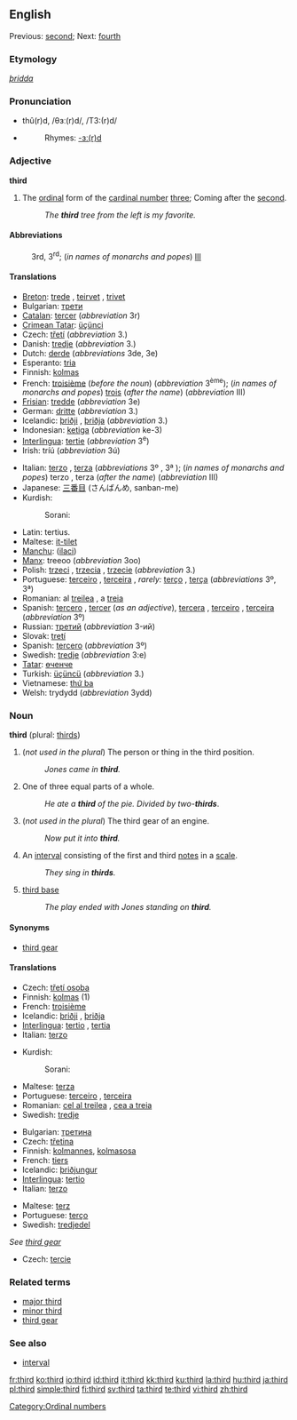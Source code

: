 {{wikipedia|dab=third}}
==English==
Previous: [[second]]; Next: [[fourth]]

===Etymology===
{{OE.}} ''[[þridda]]''

===Pronunciation===
* thû(r)d, /θɜː(r)d/, /T3:(r)d/
* {{audio|en-us-third.ogg|Audio (US)}}
*: Rhymes: [[Rhymes:English:-ɜː(r)d|-ɜː(r)d]]

===Adjective===
'''third'''

# The [[ordinal number|ordinal]] form of the [[cardinal number]] [[three]]; Coming after the [[second]].
#: ''The '''third''' tree from the left is my favorite.''

====Abbreviations====
: 3rd, 3<sup>rd</sup>; (''in names of monarchs and popes'') [[III]]

====Translations====
{{trans-top|the ordinal form of the cardinal number three}}
* [[Breton]]: [[trede]] {{m|f}}, [[teirvet]] {{f}}, [[trivet]] {{m}}
* Bulgarian: [[трети]] {{m}}
* [[Catalan]]: [[tercer]] (''abbreviation'' 3r)
* [[Crimean Tatar]]: [[üçünci]]
* Czech: [[třetí]] (''abbreviation'' 3.)
* Danish: [[tredje]] (''abbreviation'' 3.)
* Dutch: [[derde]] (''abbreviations'' 3de, 3e)
* Esperanto: [[tria]]
* Finnish: [[kolmas]]
* French: [[troisième]] {{m|f}} (''before the noun'') (''abbreviation'' 3<sup>ème</sup>); (''in names of monarchs and popes'') [[trois]] {{m|f}} (''after the name'') (''abbreviation'' III)
* [[Frisian]]: [[tredde]] (''abbreviation'' 3e)
* German: [[dritte]] (''abbreviation'' 3.)
* Icelandic: [[þriðji]] {{m}}, [[þriðja]] {{f|n}} (''abbreviation'' 3.)
* Indonesian: [[ketiga]] (''abbreviation'' ke-3)
* [[Interlingua]]: [[tertie]] (''abbreviation'' 3<sup>e</sup>)
* Irish: tríú (''abbreviation'' 3ú)
{{trans-mid}}
* Italian: [[terzo]] {{m}}, [[terza]] {{f}} (''abbreviations'' 3º {{m}}, 3ª {{f}}); (''in names of monarchs and popes'') terzo {{m}}, terza {{f}} (''after the name'') (''abbreviation'' III)
* Japanese: [[三番目]] (さんばんめ, sanban-me)
* Kurdish:
*: Sorani: {{t|ku|سێیه‌م|tr=saeam|sc=KUchar}}
* Latin: tertius.
* Maltese: [[it-tilet]]
* [[Manchu]]: ([[ilaci]])
* [[Manx]]: treeoo (''abbreviation'' 3oo)
* Polish: [[trzeci]] {{m}}, [[trzecia]] {{f}}, [[trzecie]] {{n}} (''abbreviation'' 3.)
* Portuguese: [[terceiro]] {{m}}, [[terceira]] {{f}}, ''rarely:'' [[terço]] {{m}}, [[terça]] {{f}} (''abbreviations'' 3º, 3ª)
* Romanian: al [[treilea]] {{m}}, a [[treia]] {{f}}
* Spanish: [[tercero]] {{m}}, [[tercer]] {{m}} (''as an adjective''), [[tercera]] {{f}}, [[terceiro]] {{m}}, [[terceira]] {{f}} (''abbreviation'' 3º)
* Russian: [[третий]] (''abbreviation'' 3-ий)
* Slovak: [[tretí]]
* Spanish: [[tercero]] (''abbreviation'' 3º)
* Swedish: [[tredje]] (''abbreviation'' 3:e)
* [[Tatar]]: [[өченче]]
* Turkish: [[üçüncü]] (''abbreviation'' 3.)
* Vietnamese: [[thứ ba]]
* Welsh: trydydd (''abbreviation'' 3ydd)
{{trans-bottom}}

===Noun===
'''third''' (plural: [[thirds]])

# (''not used in the plural'') The person or thing in the third position.
#: ''Jones came in '''third'''.''
# One of three equal parts of a whole.
#: ''He ate a '''third''' of the pie. Divided by two-'''thirds'''''.
# (''not used in the plural'') The third gear of an engine.
#: ''Now put it into '''third'''.''
# {{music}} An [[interval]] consisting of the first and third [[notes]] in a [[scale]].
#: ''They sing in '''thirds'''.''
# {{baseball}} [[third base]]
#: ''The play ended with Jones standing on '''third'''.''

====Synonyms====
* {{i-c|gear}} [[third gear]]

====Translations====

{{trans-top|person or thing in the third position}}
* Czech: [[třetí osoba]] {{f}}
* Finnish: [[kolmas]] (1)
* French: [[troisième]] {{m|f}}
* Icelandic: [[þriðji]] {{m}}, [[þriðja]] {{f|n}}
* [[Interlingua]]: [[tertio]] {{m}}, [[tertia]] {{f}}
* Italian: [[terzo]] {{m|f}}
{{trans-mid}}
* Kurdish:
*: Sorani: {{t|ku|سێیه‌م|tr=saeam|sc=KUchar}}
* Maltese: [[terza]] {{m|f}}
* Portuguese: [[terceiro]] {{m}}, [[terceira]] {{f}}
* Romanian: [[cel al treilea]] {{m}}, [[cea a treia]] {{f}}
* Swedish: [[tredje]]
{{trans-bottom}}

{{trans-top|one of three equal parts of a whole}}
* Bulgarian: [[третина]] {{f}}
* Czech: [[třetina]] {{f}}
* Finnish: [[kolmannes]], [[kolmasosa]]
* French: [[tiers#French|tiers]] {{m}}
* Icelandic: [[þriðjungur]] {{m}}
* [[Interlingua]]: [[tertio]]
* Italian: [[terzo]] {{m}}
{{trans-mid}}
* Maltese: [[terz]]
* Portuguese: [[terço]] {{m}}
* Swedish: [[tredjedel]]
{{trans-bottom}}

{{trans-top|third gear}}
''See [[third gear]]''
{{trans-bottom}}

{{trans-top|interval}}
* Czech: [[tercie]] {{f}}
{{trans-mid}}
{{trans-bottom}}

===Related terms===
* [[major third]]
* [[minor third]]
* [[third gear]]
{{wikipedia|Third person}}

===See also===
* [[interval]]

[[Category:Ordinal numbers]]

[[fr:third]]
[[ko:third]]
[[io:third]]
[[id:third]]
[[it:third]]
[[kk:third]]
[[ku:third]]
[[la:third]]
[[hu:third]]
[[ja:third]]
[[pl:third]]
[[simple:third]]
[[fi:third]]
[[sv:third]]
[[ta:third]]
[[te:third]]
[[vi:third]]
[[zh:third]]